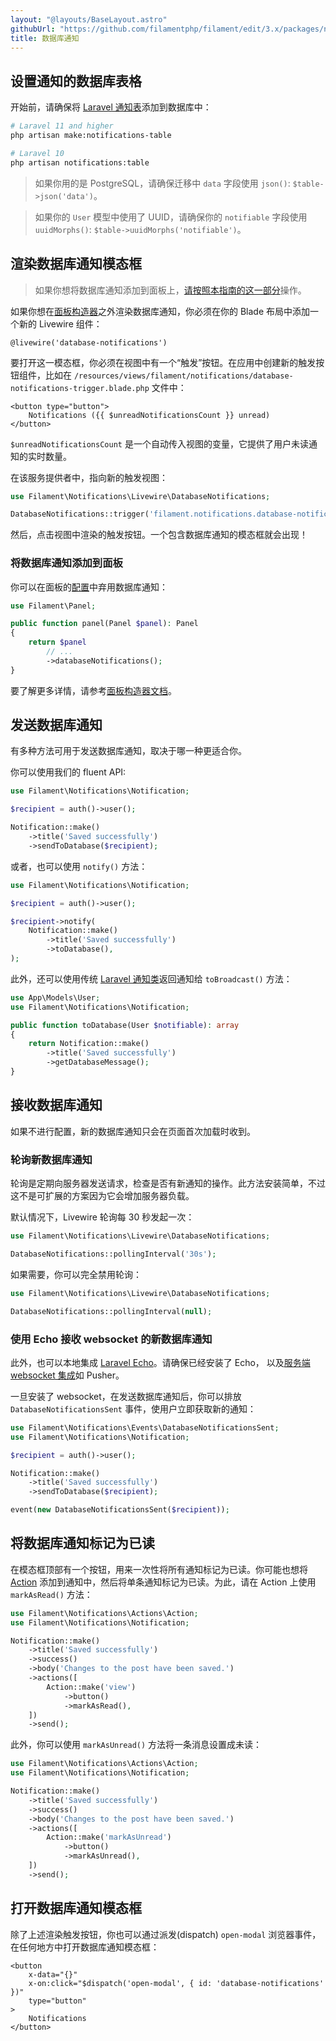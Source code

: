 ```yaml
---
layout: "@layouts/BaseLayout.astro"
githubUrl: "https://github.com/filamentphp/filament/edit/3.x/packages/notifications/docs/03-database-notifications.md"
title: 数据库通知
---
```


<AutoScreenshot name="notifications/database" alt="Database notifications" version="3.x" />

## 设置通知的数据库表格

开始前，请确保将 [Laravel 通知表](https://laravel.com/docs/notifications#database-prerequisites)添加到数据库中：

```bash
# Laravel 11 and higher
php artisan make:notifications-table

# Laravel 10
php artisan notifications:table
```

> 如果你用的是 PostgreSQL，请确保迁移中 `data` 字段使用 `json()`: `$table->json('data')`。

> 如果你的 `User` 模型中使用了 UUID，请确保你的 `notifiable` 字段使用 `uuidMorphs()`: `$table->uuidMorphs('notifiable')`。

## 渲染数据库通知模态框

> 如果你想将数据库通知添加到面板上，[请按照本指南的这一部分](#将数据库通知添加到面板)操作。

如果你想在[面板构造器](../panels)之外渲染数据库通知，你必须在你的 Blade 布局中添加一个新的 Livewire 组件：

```blade
@livewire('database-notifications')
```

要打开这一模态框，你必须在视图中有一个“触发”按钮。在应用中创建新的触发按钮组件，比如在 `/resources/views/filament/notifications/database-notifications-trigger.blade.php` 文件中：

```blade
<button type="button">
    Notifications ({{ $unreadNotificationsCount }} unread)
</button>
```

`$unreadNotificationsCount` 是一个自动传入视图的变量，它提供了用户未读通知的实时数量。

在该服务提供者中，指向新的触发视图：

```php
use Filament\Notifications\Livewire\DatabaseNotifications;

DatabaseNotifications::trigger('filament.notifications.database-notifications-trigger');
```

然后，点击视图中渲染的触发按钮。一个包含数据库通知的模态框就会出现！

### 将数据库通知添加到面板

你可以在面板的[配置](../panels/configuration)中弃用数据库通知：

```php
use Filament\Panel;

public function panel(Panel $panel): Panel
{
    return $panel
        // ...
        ->databaseNotifications();
}
```

要了解更多详情，请参考[面板构造器文档](../panels/notifications)。

## 发送数据库通知

有多种方法可用于发送数据库通知，取决于哪一种更适合你。

你可以使用我们的 fluent API:

```php
use Filament\Notifications\Notification;

$recipient = auth()->user();

Notification::make()
    ->title('Saved successfully')
    ->sendToDatabase($recipient);
```

或者，也可以使用 `notify()` 方法：

```php
use Filament\Notifications\Notification;

$recipient = auth()->user();

$recipient->notify(
    Notification::make()
        ->title('Saved successfully')
        ->toDatabase(),
);
```

此外，还可以使用传统 [Laravel 通知类](https://laravel.com/docs/notifications#generating-notifications)返回通知给 `toBroadcast()` 方法：

```php
use App\Models\User;
use Filament\Notifications\Notification;

public function toDatabase(User $notifiable): array
{
    return Notification::make()
        ->title('Saved successfully')
        ->getDatabaseMessage();
}
```

## 接收数据库通知

如果不进行配置，新的数据库通知只会在页面首次加载时收到。

### 轮询新数据库通知

轮询是定期向服务器发送请求，检查是否有新通知的操作。此方法安装简单，不过这不是可扩展的方案因为它会增加服务器负载。

默认情况下，Livewire 轮询每 30 秒发起一次：

```php
use Filament\Notifications\Livewire\DatabaseNotifications;

DatabaseNotifications::pollingInterval('30s');
```

如果需要，你可以完全禁用轮询：

```php
use Filament\Notifications\Livewire\DatabaseNotifications;

DatabaseNotifications::pollingInterval(null);
```

### 使用 Echo 接收 websocket 的新数据库通知

此外，也可以本地集成 [Laravel Echo](https://laravel.com/docs/broadcasting#client-side-installation)。请确保已经安装了 Echo， 以及[服务端 websocket 集成](https://laravel.com/docs/broadcasting#server-side-installation)如 Pusher。

一旦安装了 websocket，在发送数据库通知后，你可以排放 `DatabaseNotificationsSent` 事件，使用户立即获取新的通知：

```php
use Filament\Notifications\Events\DatabaseNotificationsSent;
use Filament\Notifications\Notification;

$recipient = auth()->user();

Notification::make()
    ->title('Saved successfully')
    ->sendToDatabase($recipient);

event(new DatabaseNotificationsSent($recipient));
```

## 将数据库通知标记为已读

在模态框顶部有一个按钮，用来一次性将所有通知标记为已读。你可能也想将 [Action](sending-notifications#添加-action-到通知) 添加到通知中，然后将单条通知标记为已读。为此，请在 Action 上使用 `markAsRead()` 方法： 

```php
use Filament\Notifications\Actions\Action;
use Filament\Notifications\Notification;

Notification::make()
    ->title('Saved successfully')
    ->success()
    ->body('Changes to the post have been saved.')
    ->actions([
        Action::make('view')
            ->button()
            ->markAsRead(),
    ])
    ->send();
```

此外，你可以使用 `markAsUnread()` 方法将一条消息设置成未读：

```php
use Filament\Notifications\Actions\Action;
use Filament\Notifications\Notification;

Notification::make()
    ->title('Saved successfully')
    ->success()
    ->body('Changes to the post have been saved.')
    ->actions([
        Action::make('markAsUnread')
            ->button()
            ->markAsUnread(),
    ])
    ->send();
```

## 打开数据库通知模态框

除了上述渲染触发按钮，你也可以通过派发(dispatch) `open-modal` 浏览器事件，在任何地方中打开数据库通知模态框：

```blade
<button
    x-data="{}"
    x-on:click="$dispatch('open-modal', { id: 'database-notifications' })"
    type="button"
>
    Notifications
</button>
```
